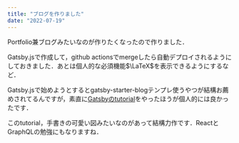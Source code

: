 ```yaml
---
title: "ブログを作りました"
date: "2022-07-19"
---
```


Portfolio兼ブログみたいなのが作りたくなったので作りました．

Gatsby.jsで作成して，github actionsでmergeしたら自動デプロイされるようにしておきました．あとは個人的な必須機能$\LaTeX$を表示できるようにするなど．

Gatsby.jsで始めようとするとgatsby-starter-blogテンプレ使うやつが結構お薦めされてるんですが，素直に[Gatsbyのtutorial](https://www.gatsbyjs.com/docs/tutorial/)をやったほうが個人的には良かったです．

このtutorial，手書きの可愛い図みたいなのがあって結構力作です．ReactとGraphQLの勉強にもなりますね．

